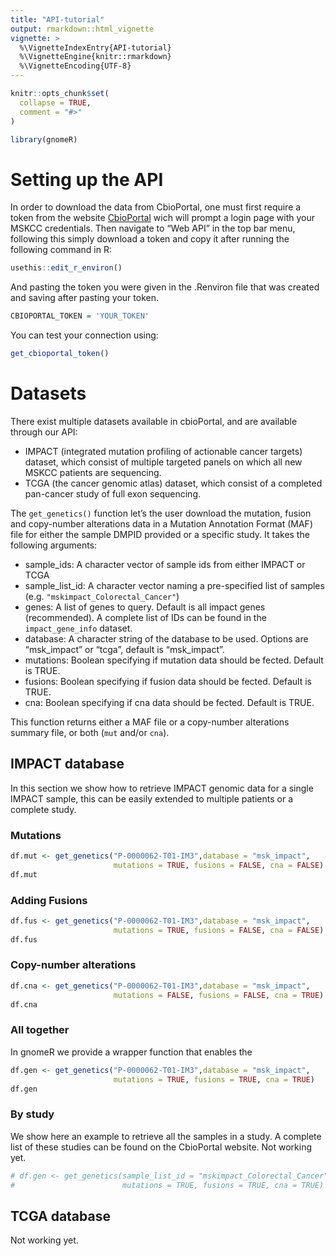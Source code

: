 ```yaml
---
title: "API-tutorial"
output: rmarkdown::html_vignette
vignette: >
  %\VignetteIndexEntry{API-tutorial}
  %\VignetteEngine{knitr::rmarkdown}
  %\VignetteEncoding{UTF-8}
---
```


```r
knitr::opts_chunk$set(
  collapse = TRUE,
  comment = "#>"
)
```

```r
library(gnomeR)
```

# Setting up the API

In order to download the data from CbioPortal, one must first require a token from the website [CbioPortal](https://cbiologin.mskcc.org/) wich will prompt a login page with your MSKCC credentials. Then navigate to "Web API" in the top bar menu, following this simply download a token and copy it after running the following command in R:


```r
usethis::edit_r_environ()
```

And pasting the token you were given in the .Renviron file that was created and saving after pasting your token.

```r
CBIOPORTAL_TOKEN = 'YOUR_TOKEN'
```

You can test your connection using:

```r
get_cbioportal_token()
```

# Datasets

There exist multiple datasets available in cbioPortal, and are available through our API:

- IMPACT (integrated mutation profiling of actionable cancer targets) dataset, which consist of multiple targeted panels on which all new MSKCC patients are sequencing.
- TCGA (the cancer genomic atlas) dataset, which consist of a completed pan-cancer study of full exon sequencing.

The `get_genetics()` function let's the user download the mutation, fusion and copy-number alterations data in a Mutation Annotation Format (MAF) file for either the sample DMPID provided or a specific study. It takes the following arguments:

- sample_ids: A character vector of sample ids from either IMPACT or TCGA
- sample_list_id: A character vector naming a pre-specified list of samples (e.g. `"mskimpact_Colorectal_Cancer"`)
- genes: A list of genes to query. Default is all impact genes (recommended). A complete list of IDs can be found in the `impact_gene_info` dataset.
- database: A character string of the database to be used. Options are "msk_impact" or "tcga", default is "msk_impact".
- mutations: Boolean specifying if mutation data should be fected. Default is TRUE.
- fusions: Boolean specifying if fusion data should be fected. Default is TRUE.
- cna: Boolean specifying if cna data should be fected. Default is TRUE.

This function returns either a MAF file or a copy-number alterations summary file, or both (`mut` and/or `cna`).

## IMPACT database

In this section we show how to retrieve IMPACT genomic data for a single IMPACT sample, this can be easily extended to multiple patients or a complete study.

### Mutations

```r
df.mut <- get_genetics("P-0000062-T01-IM3",database = "msk_impact",
                       mutations = TRUE, fusions = FALSE, cna = FALSE)
df.mut
```

### Adding Fusions

```r
df.fus <- get_genetics("P-0000062-T01-IM3",database = "msk_impact",
                       mutations = TRUE, fusions = FALSE, cna = FALSE)
df.fus
```

### Copy-number alterations

```r
df.cna <- get_genetics("P-0000062-T01-IM3",database = "msk_impact",
                       mutations = FALSE, fusions = FALSE, cna = TRUE)
df.cna
```

### All together

In gnomeR we provide a wrapper function that enables the 

```r
df.gen <- get_genetics("P-0000062-T01-IM3",database = "msk_impact",
                       mutations = TRUE, fusions = TRUE, cna = TRUE)
df.gen
```

### By study

We show here an example to retrieve all the samples in a study. A complete list of these studies can be found on the CbioPortal website.
Not working yet.
```r
# df.gen <- get_genetics(sample_list_id = "mskimpact_Colorectal_Cancer",database = "msk_impact",
#                        mutations = TRUE, fusions = TRUE, cna = TRUE)
```


## TCGA database

Not working yet.

